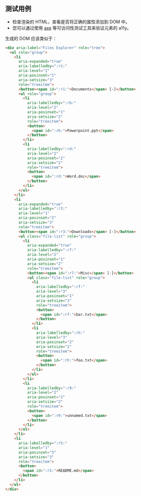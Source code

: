 ## 测试用例

* 检查渲染的 HTML，查看是否将正确的属性添加到 DOM 中。
* 您可以通过使用 [axe](https://www.deque.com/axe/) 等可访问性测试工具来验证元素的 a11y。

生成的 DOM 应该类似于：

```html
<div aria-label="Files Explorer" role="tree">
  <ul role="group">
    <li
      aria-expanded="true"
      aria-labelledby=":r1:"
      aria-level="1"
      aria-posinset="1"
      aria-setsize="3"
      role="treeitem">
      <button><span id=":r1:">Documents</span> [-]</button>
      <ul role="group">
        <li
          aria-labelledby=":rb:"
          aria-level="2"
          aria-posinset="1"
          aria-setsize="2"
          role="treeitem">
          <button>
            <span id=":rb:">Powerpoint.ppt</span>
          </button>
        </li>
        <li
          aria-labelledby=":rd:"
          aria-level="2"
          aria-posinset="2"
          aria-setsize="2"
          role="treeitem">
          <button>
            <span id=":rd:">Word.doc</span>
          </button>
        </li>
      </ul>
    </li>
    <li
      aria-expanded="true"
      aria-labelledby=":r3:"
      aria-level="1"
      aria-posinset="2"
      aria-setsize="3"
      role="treeitem">
      <button><span id=":r3:">Downloads</span> [-]</button>
      <ul class="file-list" role="group">
        <li
          aria-expanded="true"
          aria-labelledby=":r7:"
          aria-level="2"
          aria-posinset="1"
          aria-setsize="2"
          role="treeitem">
          <button><span id=":r7:">Misc</span> [-]</button>
          <ul class="file-list" role="group">
            <li
              aria-labelledby=":rf:"
              aria-level="3"
              aria-posinset="1"
              aria-setsize="2"
              role="treeitem">
              <button>
                <span id=":rf:">bar.txt</span>
              </button>
            </li>
            <li
              aria-labelledby=":rh:"
              aria-level="3"
              aria-posinset="2"
              aria-setsize="2"
              role="treeitem">
              <button>
                <span id=":rh:">foo.txt</span>
              </button>
            </li>
          </ul>
        </li>
        <li
          aria-labelledby=":r9:"
          aria-level="2"
          aria-posinset="2"
          aria-setsize="2"
          role="treeitem">
          <button>
            <span id=":r9:">unnamed.txt</span>
          </button>
        </li>
      </ul>
    </li>
    <li
      aria-labelledby=":r5:"
      aria-level="1"
      aria-posinset="3"
      aria-setsize="3"
      role="treeitem">
      <button>
        <span id=":r5:">README.md</span>
      </button>
    </li>
  </ul>
</div>
```
